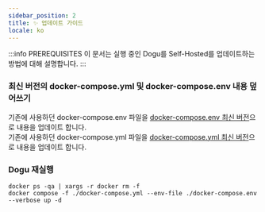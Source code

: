 ```yaml
---
sidebar_position: 2
title: ✨ 업데이트 가이드
locale: ko
---
```


:::info PREREQUISITES
이 문서는 실행 중인 Dogu를 Self-Hosted를 업데이트하는 방법에 대해 설명합니다.
:::

### 최신 버전의 docker-compose.yml 및 docker-compose.env 내용 덮어쓰기

기존에 사용하던 docker-compose.env 파일을 [docker-compose.env 최신 버전](https://github.com/dogu-team/dogu/blob/main/docker-compose.env)으로 내용을 업데이트 합니다.  
기존에 사용하던 docker-compose.yml 파일을 [docker-compose.yml 최신 버전](https://github.com/dogu-team/dogu/blob/main/docker-compose.yml)으로 내용을 업데이트 합니다.

### Dogu 재실행

```
docker ps -qa | xargs -r docker rm -f
docker compose -f ./docker-compose.yml --env-file ./docker-compose.env --verbose up -d
```
